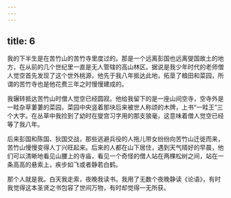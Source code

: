 ```yaml
---
---
---
```

title: 6
---




我的下半生是在苦竹山的苦竹寺里度过的。那是一个远离彭国也远离燮国故土的地方，在从前的几个世纪里一直是无人管辖的高山林区。据说是我少年时代的老师僧人觉空首先发现了这个世外桃源，他先于我八年抵达此地，拓垦了粮田和菜园，所谓的苦竹寺也是他花费三年之时慢慢建成的。

我辗转抵达苦竹山时僧人觉空已经圆寂。他给我留下的是一座山间空寺，空寺外是一畦杂草萋萋的菜园，菜园中央竖着那块后来被世人称颂的木牌，上书“一畦王”三个大字。在丛草中我捡到了幼时在燮宫习字用的那支狼毫，这意味着僧人觉空已经等了我八年。

后来彭国和陈国、狄国交战，那些逃避兵役的人拖儿带女纷纷向苦竹山迁徙而来，苦竹山慢慢变得人丁兴旺起来。后来的人都在山下居住，遇到天气晴好的早晨，他们可以清晰地看见山腰上的寺庙，看见一个奇怪的僧人站在两棵松树之间，站在一条高高的悬索上，疾步如飞或者静若白鹤。

那个人就是我。白天我走索，夜晚我读书。我用了无数个夜晚静读《论语》，有时我觉得这本圣贤之书包容了世间万物，有时却觉得一无所获。